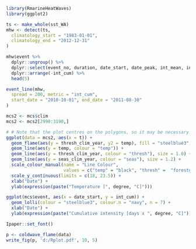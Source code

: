 ```r
library(RmarineHeatWaves)
library(ggplot2)
```

```r
ts <- make_whole(sst_WA)
mhw <- detect(ts,
  climatology_start = "1983-01-01",
  climatology_end = "2012-12-31"
)

mhw$event %>%
  dplyr::ungroup() %>%
  dplyr::select(event_no, duration, date_start, date_peak, int_mean, int_max, int_cum) %>%
  dplyr::arrange(-int_cum) %>%
  head(5)
```

```r
event_line(mhw,
  spread = 200, metric = "int_cum",
  start_date = "2010-10-01", end_date = "2011-08-30"
)
```


```r
mcs2 <- mcs$clim
mcs2 <- mcs2[2990:3190,]

# # Note that the plot centres on the polygons, so it may be necessary to manually zoom out a bit
ggplot(data = mcs2, aes(x = t)) +
  geom_flame(aes(y = thresh_clim_year, y2 = temp), fill = "steelblue3", show.legend = F) +
  geom_line(aes(y = temp, colour = "temp")) +
  geom_line(aes(y = thresh_clim_year, colour = "thresh"), size = 1.0) +
  geom_line(aes(y = seas_clim_year, colour = "seas"), size = 1.2) +
  scale_colour_manual(name = "Line Colour",
                      values = c("temp" = "black", "thresh" =  "forestgreen", "seas" = "grey80")) +
  scale_y_continuous(limits = c(18, 23.5)) +
  xlab("Date") +
  ylab(expression(paste("Temperature [", degree, "C]")))

ggplot(mcs$event, aes(x = date_start, y = int_cum)) +
  geom_lolli(colour = "steelblue3", colour.n = "navy", n = 7) +
  xlab("Date") +
  ylab(expression(paste("Cumulative intensity [days x ", degree, "C]")))
```


```r
Ipaper::set_font()

p <- coldwave_flame(data)
write_fig(p, 'd:/Rplot.pdf', 10, 5)
```
